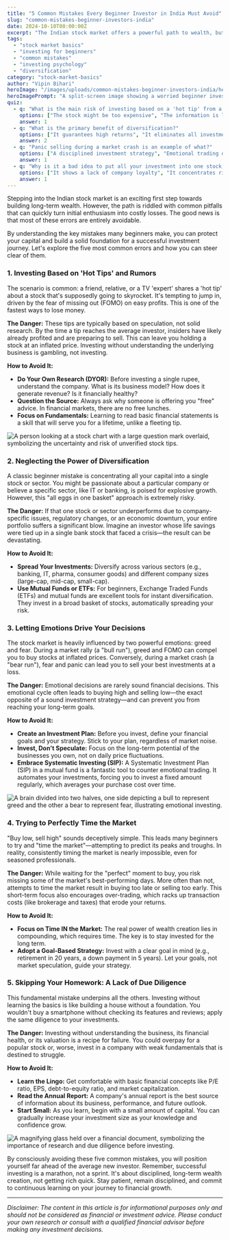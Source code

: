 ```yaml
---
title: "5 Common Mistakes Every Beginner Investor in India Must Avoid"
slug: "common-mistakes-beginner-investors-india"
date: 2024-10-10T00:00:00Z
excerpt: "The Indian stock market offers a powerful path to wealth, but beginners often make costly errors. Learn the five most common mistakes new investors make, from chasing tips to emotional trading, and how to build a strong, successful portfolio."
tags:
  - "stock market basics"
  - "investing for beginners"
  - "common mistakes"
  - "investing psychology"
  - "diversification"
category: "stock-market-basics"
author: "Vipin Bihari"
heroImage: "/images/uploads/common-mistakes-beginner-investors-india/hero-image.jpg"
heroImagePrompt: "A split-screen image showing a worried beginner investor looking at a falling stock chart on the left, and a confident, smiling investor looking at a rising chart on the right, symbolizing the outcome of avoiding common mistakes."
quiz:
  - q: "What is the main risk of investing based on a 'hot tip' from a friend?"
    options: ["The stock might be too expensive", "The information is likely not based on solid research", "Your friend might want a commission"]
    answer: 1
  - q: "What is the primary benefit of diversification?"
    options: ["It guarantees high returns", "It eliminates all investment risk", "It reduces the impact of a single stock's poor performance on your portfolio"]
    answer: 2
  - q: "Panic selling during a market crash is an example of what?"
    options: ["A disciplined investment strategy", "Emotional trading driven by fear", "A smart way to time the market"]
    answer: 1
  - q: "Why is it a bad idea to put all your investment into one stock, like your employer's?"
    options: ["It shows a lack of company loyalty", "It concentrates risk, tying both your salary and savings to one company's fate", "It is illegal in India"]
    answer: 1
---
```


Stepping into the Indian stock market is an exciting first step towards building long-term wealth. However, the path is riddled with common pitfalls that can quickly turn initial enthusiasm into costly losses. The good news is that most of these errors are entirely avoidable.

By understanding the key mistakes many beginners make, you can protect your capital and build a solid foundation for a successful investment journey. Let's explore the five most common errors and how you can steer clear of them.

### 1. Investing Based on 'Hot Tips' and Rumors

The scenario is common: a friend, relative, or a TV 'expert' shares a 'hot tip' about a stock that's supposedly going to skyrocket. It's tempting to jump in, driven by the fear of missing out (FOMO) on easy profits. This is one of the fastest ways to lose money.

**The Danger:** These tips are typically based on speculation, not solid research. By the time a tip reaches the average investor, insiders have likely already profited and are preparing to sell. This can leave you holding a stock at an inflated price. Investing without understanding the underlying business is gambling, not investing.

**How to Avoid It:**
*   **Do Your Own Research (DYOR):** Before investing a single rupee, understand the company. What is its business model? How does it generate revenue? Is it financially healthy?
*   **Question the Source:** Always ask why someone is offering you "free" advice. In financial markets, there are no free lunches.
*   **Focus on Fundamentals:** Learning to read basic financial statements is a skill that will serve you for a lifetime, unlike a fleeting tip.

![A person looking at a stock chart with a large question mark overlaid, symbolizing the uncertainty and risk of unverified stock tips.](/images/uploads/common-mistakes-beginner-investors-india/chasing-tips.png)

### 2. Neglecting the Power of Diversification

A classic beginner mistake is concentrating all your capital into a single stock or sector. You might be passionate about a particular company or believe a specific sector, like IT or banking, is poised for explosive growth. However, this "all eggs in one basket" approach is extremely risky.

**The Danger:** If that one stock or sector underperforms due to company-specific issues, regulatory changes, or an economic downturn, your entire portfolio suffers a significant blow. Imagine an investor whose life savings were tied up in a single bank stock that faced a crisis—the result can be devastating.

**How to Avoid It:**
*   **Spread Your Investments:** Diversify across various sectors (e.g., banking, IT, pharma, consumer goods) and different company sizes (large-cap, mid-cap, small-cap).
*   **Use Mutual Funds or ETFs:** For beginners, Exchange Traded Funds (ETFs) and mutual funds are excellent tools for instant diversification. They invest in a broad basket of stocks, automatically spreading your risk.

### 3. Letting Emotions Drive Your Decisions

The stock market is heavily influenced by two powerful emotions: greed and fear. During a market rally (a "bull run"), greed and FOMO can compel you to buy stocks at inflated prices. Conversely, during a market crash (a "bear run"), fear and panic can lead you to sell your best investments at a loss.

**The Danger:** Emotional decisions are rarely sound financial decisions. This emotional cycle often leads to buying high and selling low—the exact opposite of a sound investment strategy—and can prevent you from reaching your long-term goals.

**How to Avoid It:**
*   **Create an Investment Plan:** Before you invest, define your financial goals and your strategy. Stick to your plan, regardless of market noise.
*   **Invest, Don't Speculate:** Focus on the long-term potential of the businesses you own, not on daily price fluctuations.
*   **Embrace Systematic Investing (SIP):** A Systematic Investment Plan (SIP) in a mutual fund is a fantastic tool to counter emotional trading. It automates your investments, forcing you to invest a fixed amount regularly, which averages your purchase cost over time.

![A brain divided into two halves, one side depicting a bull to represent greed and the other a bear to represent fear, illustrating emotional investing.](/images/uploads/common-mistakes-beginner-investors-india/emotional-trading.png)

### 4. Trying to Perfectly Time the Market

"Buy low, sell high" sounds deceptively simple. This leads many beginners to try and "time the market"—attempting to predict its peaks and troughs. In reality, consistently timing the market is nearly impossible, even for seasoned professionals.

**The Danger:** While waiting for the "perfect" moment to buy, you risk missing some of the market's best-performing days. More often than not, attempts to time the market result in buying too late or selling too early. This short-term focus also encourages over-trading, which racks up transaction costs (like brokerage and taxes) that erode your returns.

**How to Avoid It:**
*   **Focus on Time IN the Market:** The real power of wealth creation lies in compounding, which requires time. The key is to stay invested for the long term.
*   **Adopt a Goal-Based Strategy:** Invest with a clear goal in mind (e.g., retirement in 20 years, a down payment in 5 years). Let your goals, not market speculation, guide your strategy.

### 5. Skipping Your Homework: A Lack of Due Diligence

This fundamental mistake underpins all the others. Investing without learning the basics is like building a house without a foundation. You wouldn't buy a smartphone without checking its features and reviews; apply the same diligence to your investments.

**The Danger:** Investing without understanding the business, its financial health, or its valuation is a recipe for failure. You could overpay for a popular stock or, worse, invest in a company with weak fundamentals that is destined to struggle.

**How to Avoid It:**
*   **Learn the Lingo:** Get comfortable with basic financial concepts like P/E ratio, EPS, debt-to-equity ratio, and market capitalization.
*   **Read the Annual Report:** A company's annual report is the best source of information about its business, performance, and future outlook.
*   **Start Small:** As you learn, begin with a small amount of capital. You can gradually increase your investment size as your knowledge and confidence grow.

![A magnifying glass held over a financial document, symbolizing the importance of research and due diligence before investing.](/images/uploads/common-mistakes-beginner-investors-india/due-diligence.png)

By consciously avoiding these five common mistakes, you will position yourself far ahead of the average new investor. Remember, successful investing is a marathon, not a sprint. It's about disciplined, long-term wealth creation, not getting rich quick. Stay patient, remain disciplined, and commit to continuous learning on your journey to financial growth.

---
*Disclaimer: The content in this article is for informational purposes only and should not be considered as financial or investment advice. Please conduct your own research or consult with a qualified financial advisor before making any investment decisions.*